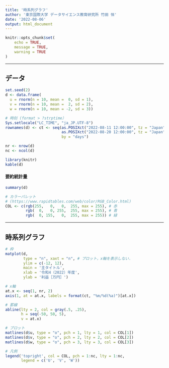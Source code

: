 ```yaml
---
title: '時系列グラフ'
author: '東京国際大学 データサイエンス教育研究所 竹田 恒'
date: '2022-08-06'
output: html_document
---
```


```r
knitr::opts_chunk$set(
	echo = TRUE,
	message = TRUE,
	warning = TRUE
)
```

---

## データ
```r
set.seed(2)
d <- data.frame(
  u = rnorm(n = 10, mean =  0, sd = 1),
  v = rnorm(n = 10, mean =  2, sd = 2),
  w = rnorm(n = 10, mean = -2, sd = 3)) 

# 時刻 (format > ?strptime）
Sys.setlocale("LC_TIME", "ja_JP.UTF-8")
rownames(d) <- ct <- seq(as.POSIXct("2022-08-11 12:00:00", tz = "Japan"), 
                         as.POSIXct("2022-08-20 12:00:00", tz = "Japan"), 
                         by = "days")

nr <- nrow(d)
nc <- ncol(d)

library(knitr)
kable(d)
```

#### 要約統計量

```r
summary(d)
```

```r
# カラーパレット
# (https://www.rapidtables.com/web/color/RGB_Color.html)
COL <- c(rgb(255,   0,   0,  255, max = 255), # 赤
         rgb(  0,   0, 255,  255, max = 255), # 青
         rgb(  0, 155,   0,  255, max = 255)) # 緑
```

---

## 時系列グラフ
```r
# 枠 
matplot(d, 
        type = "n", xaxt = "n", # プロット，x軸を表示しない．
        ylim = c(-12, 12),
        main = '主タイトル',
        xlab = '令和4（2022）年度',
        ylab = '利益［万円］')

# x軸
at.x <- seq(1, nr, 2)
axis(1, at = at.x, labels = format(ct, "%m/%d(%a)")[at.x])

# 罫線
abline(lty = 2, col = gray(.5, .25),
       h = seq(-50, 50, 5),
       v = at.x)

# プロット
matlines(d$u, type = "o", pch = 1, lty = 1, col = COL[1])
matlines(d$v, type = "o", pch = 2, lty = 2, col = COL[2])
matlines(d$w, type = "o", pch = 3, lty = 3, col = COL[3])

# 凡例
legend('topright', col = COL, pch = 1:nc, lty = 1:nc,
       legend = c('U', 'V', 'W'))
```

